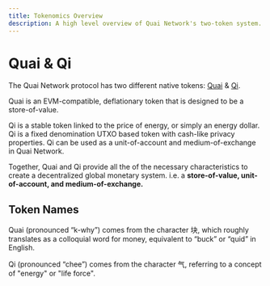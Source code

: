 ```yaml
---
title: Tokenomics Overview
description: A high level overview of Quai Network's two-token system.
---
```


# Quai & Qi

The Quai Network protocol has two different native tokens: [Quai](/learn/tokenomics/quai-emissions) & [Qi](/learn/tokenomics/qi-emissions).

Quai is an EVM-compatible, deflationary token that is designed to be a store-of-value.

Qi is a stable token linked to the price of energy, or simply an energy dollar. Qi is a fixed denomination UTXO based token with cash-like privacy properties. Qi can be used as a unit-of-account and medium-of-exchange in Quai Network.

Together, Quai and Qi provide all the of the necessary characteristics to create a decentralized global monetary system. i.e. a **store-of-value, unit-of-account, and medium-of-exchange.**

## Token Names
Quai (pronounced “k-why”) comes from the character 块, which roughly translates as a colloquial word for money, equivalent to “buck” or “quid” in English.

Qi (pronounced “chee”) comes from the character 气, referring to a concept of "energy" or "life force".
